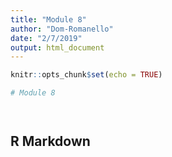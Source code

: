 ```yaml
---
title: "Module 8"
author: "Dom-Romanello"
date: "2/7/2019"
output: html_document
---
```


```r
knitr::opts_chunk$set(echo = TRUE)

# Module 8




```

## R Markdown






